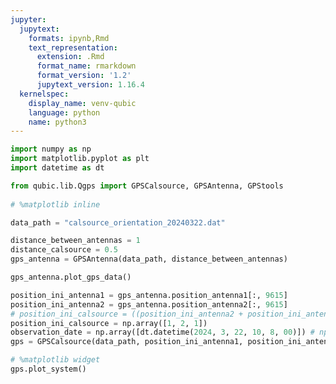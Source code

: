 ```yaml
---
jupyter:
  jupytext:
    formats: ipynb,Rmd
    text_representation:
      extension: .Rmd
      format_name: rmarkdown
      format_version: '1.2'
      jupytext_version: 1.16.4
  kernelspec:
    display_name: venv-qubic
    language: python
    name: python3
---
```


```python
import numpy as np
import matplotlib.pyplot as plt
import datetime as dt

from qubic.lib.Qgps import GPSCalsource, GPSAntenna, GPStools
 
# %matplotlib inline
```

```python
data_path = "calsource_orientation_20240322.dat"
```

```python
distance_between_antennas = 1
distance_calsource = 0.5
gps_antenna = GPSAntenna(data_path, distance_between_antennas)
```

```python
gps_antenna.plot_gps_data()
```

```python
position_ini_antenna1 = gps_antenna.position_antenna1[:, 9615]
position_ini_antenna2 = gps_antenna.position_antenna2[:, 9615]
# position_ini_calsource = ((position_ini_antenna2 + position_ini_antenna1)/2)
position_ini_calsource = np.array([1, 2, 1])
observation_date = np.array([dt.datetime(2024, 3, 22, 10, 8, 00)]) # np.array([dt.datetime(2024, 3, 22, 9, 47, 49), dt.datetime(2024, 3, 22, 16, 13, 49, 500000)])#
gps = GPSCalsource(data_path, position_ini_antenna1, position_ini_antenna2, position_ini_calsource, distance_between_antennas, observation_date, position_qubic = np.array([0, 0, 0]), ini_wrt_antenna2=False)
```

```python
# %matplotlib widget
gps.plot_system()
```

```python

```

```python

```

```python

```
